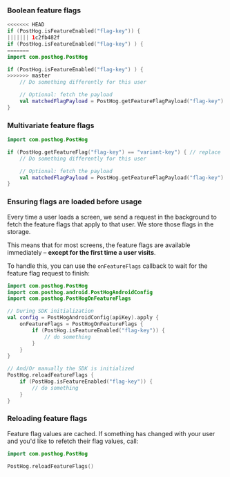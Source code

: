 ### Boolean feature flags

```kotlin
<<<<<<< HEAD
if (PostHog.isFeatureEnabled("flag-key")) {
||||||| 1c2fb482f
if (PostHog.isFeatureEnabled("flag-key") ) {
=======
import com.posthog.PostHog

if (PostHog.isFeatureEnabled("flag-key") ) {
>>>>>>> master
    // Do something differently for this user

    // Optional: fetch the payload
    val matchedFlagPayload = PostHog.getFeatureFlagPayload("flag-key")
}
```

### Multivariate feature flags

```kotlin
import com.posthog.PostHog

if (PostHog.getFeatureFlag("flag-key") == "variant-key") { // replace 'variant-key' with the key of your variant
    // Do something differently for this user

    // Optional: fetch the payload
    val matchedFlagPayload = PostHog.getFeatureFlagPayload("flag-key")
}
```

### Ensuring flags are loaded before usage

Every time a user loads a screen, we send a request in the background to fetch the feature flags that apply to that user. We store those flags in the storage.

This means that for most screens, the feature flags are available immediately – **except for the first time a user visits**.

To handle this, you can use the `onFeatureFlags` callback to wait for the feature flag request to finish:

```kotlin
import com.posthog.PostHog
import com.posthog.android.PostHogAndroidConfig
import com.posthog.PostHogOnFeatureFlags

// During SDK initialization
val config = PostHogAndroidConfig(apiKey).apply {
    onFeatureFlags = PostHogOnFeatureFlags {
        if (PostHog.isFeatureEnabled("flag-key")) {
            // do something
        }
    }
}

// And/Or manually the SDK is initialized
PostHog.reloadFeatureFlags {
    if (PostHog.isFeatureEnabled("flag-key")) {
        // do something
    }
}
```

### Reloading feature flags

Feature flag values are cached. If something has changed with your user and you'd like to refetch their flag values, call:

```kotlin
import com.posthog.PostHog

PostHog.reloadFeatureFlags()
```
